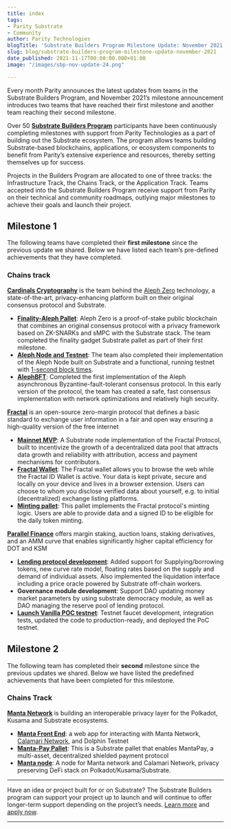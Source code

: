 ```yaml
---
title: index
tags:
- Parity Substrate
- Community
author: Parity Technologies
blogTitle: 'Substrate Builders Program Milestone Update: November 2021'
slug: blog/substrate-builders-program-milestone-update-november-2021
date_published: 2021-11-17T00:00:00.000+01:00
image: "/images/sbp-nov-update-24.png"

---
```

Every month Parity announces the latest updates from teams in the Substrate Builders Program, and November 2021’s milestone announcement introduces two teams that have reached their first milestone and another team reaching their second milestone.

Over 50 [**Substrate Builders Program**](https://substrate.io/ecosystem/substrate-builders-program/) participants have been continuously completing milestones with support from Parity Technologies as a part of building out the Substrate ecosystem. The program allows teams building Substrate-based blockchains, applications, or ecosystem components to benefit from Parity’s extensive experience and resources, thereby setting themselves up for success.

Projects in the Builders Program are allocated to one of three tracks: the Infrastructure Track, the Chains Track, or the Application Track. Teams accepted into the Substrate Builders Program receive support from Parity on their technical and community roadmaps, outlying major milestones to achieve their goals and launch their project.

## Milestone 1

The following teams have completed their **first milestone** since the previous update we shared. Below we have listed each team’s pre-defined achievements that they have completed.

### Chains track

[**Cardinals Cryptography**](https://cardinals.cc/) is the team behind the [Aleph Zero](https://alephzero.org/) technology, a state-of-the-art, privacy-enhancing platform built on their original consensus protocol and Substrate.

* [**Finality-Aleph Pallet**](https://github.com/Cardinal-Cryptography/aleph-node/tree/main/finality-aleph): Aleph Zero is a proof-of-stake public blockchain that combines an original consensus protocol with a privacy framework based on ZK-SNARKs and sMPC with the Substrate stack. The team completed the finality gadget Substrate pallet as part of their first milestone.
* [**Aleph Node and Testnet**](https://github.com/Cardinal-Cryptography/aleph-node/): The team also completed their implementation of the Aleph Node built on Substrate and a functional, running testnet with [1-second block times](https://azero.dev/#/explorer).
* [**AlephBFT**](https://github.com/Cardinal-Cryptography/alephbft): Completed the first implementation of the Aleph asynchronous Byzantine-fault-tolerant consensus protocol. In this early version of the protocol, the team has created a safe, fast consensus implementation with network optimizations and relatively high security.

[**Fractal**](https://protocol.fractal.id/) is an open-source zero-margin protocol that defines a basic standard to exchange user information in a fair and open way ensuring a high-quality version of the free internet

* [**Mainnet MVP**](https://protocol.fractal.id/mainnet-launch): A Substrate node implementation of the Fractal Protocol, built to incentivize the growth of a decentralized data pool that attracts data growth and reliability with attribution, access and payment mechanisms for contributors.
* [**Fractal Wallet**](https://protocol.fractal.id/fractal-id-wallet): The Fractal wallet allows you to browse the web while the Fractal ID Wallet is active. Your data is kept private, secure and locally on your device and lives in a browser extension. Users can choose to whom you disclose verified data about yourself, e.g. to initial (decentralized) exchange listing platforms.
* [**Minting pallet**](https://github.com/trustfractal/protocol/tree/34ea14eac260a3b2af8fa8e3f7b4ce91c6f17e04/blockchain/pallets/minting): This pallet implements the Fractal protocol's minting logic. Users are able to provide data and a signed ID to be eligible for the daily token minting.

[**Parallel Finance**](https://parallel.fi/) offers margin staking, auction loans, staking derivatives, and an AMM curve that enables significantly higher capital efficiency for DOT and KSM

* [**Lending protocol development**](https://github.com/parallel-finance/parallel): Added support for Supplying/borrowing tokens, new curve rate model, floating rates based on the supply and demand of individual assets. Also implemented the liquidation interface including a price oracle powered by Substrate off-chain workers.
* **Governance module development**: Support DAO updating money market parameters by using substrate democracy module, as well as DAO managing the reserve pool of lending protocol.
* [**Launch Vanilla POC testnet**](https://docs.parallel.fi/a-guide-to-testnet/testnet-experience): Testnet faucet development, integration tests, updated the code to production-ready, and deployed the PoC testnet.

## Milestone 2

The following team has completed their **second** milestone since the previous updates we shared. Below we have listed the predefined achievements that have been completed for this milestone.

### Chains Track

[**Manta Network**](https://manta.network/) is building an interoperable privacy layer for the Polkadot, Kusama and Substrate ecosystems.

* [**Manta Front End**](https://github.com/Manta-Network/manta-front-end): a web app for interacting with Manta Network, [Calamari Network](https://www.calamari.network/), and Dolphin Testnet
* [**Manta-Pay Pallet**](https://github.com/Manta-Network/pallet-manta-pay): This is a Substrate pallet that enables MantaPay, a multi-asset, decentralized shielded payment protocol
* [**Manta node**](https://github.com/Manta-Network/Manta/tree/manta): A node for Manta network and Calamari Network, privacy preserving DeFi stack on Polkadot/Kusama/Substrate.

***

Have an idea or project built for or on Substrate? The Substrate Builders program can support your project up to launch and will continue to offer longer-term support depending on the project’s needs. [Learn more](https://www.substrate.io/builders-program/) and [apply now](https://docs.google.com/forms/d/e/1FAIpQLSfEYJE3X0RQs3Kucqthe4D8zyUcV1yEvyIw98L2X9_78b4BVA/viewform).

***